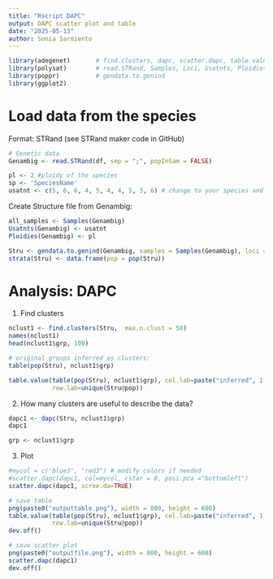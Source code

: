 ---
title: "Rscript DAPC"
output: DAPC scatter plot and table
date: "2025-05-13"
author: Sonia Sarmiento
---

```{r setup, include=FALSE}
library(adegenet)       # find.clusters, dapc, scatter.dapc, table.value
library(polysat)        # read.STRand, Samples, Loci, Usatnts, Ploidies
library(poppr)          # gendata.to.genind
library(ggplot2)   

```



# Load data from the species 
Format: STRand (see STRand maker code in GitHub)

```{r}
# Genetic data
Genambig <- read.STRand(df, sep = ";", popInSam = FALSE)

pl <- 2 #ploidy of the species
sp <- 'SpeciesName'
usatnt <- c(5, 6, 6, 4, 5, 4, 4, 5, 5, 6) # change to your species and number of loci

```

Create Structure file from Genambig:
```{r Create input}
all_samples <- Samples(Genambig)
Usatnts(Genambig) <- usatnt
Ploidies(Genambig) <- pl

Stru <- gendata.to.genind(Genambig, samples = Samples(Genambig), loci = Loci(Genambig))
strata(Stru) <- data.frame(pop = pop(Stru))

```


# Analysis: DAPC


1) Find clusters
```{r}
nclust1 <- find.clusters(Stru,  max.n.clust = 50)
names(nclust1)
head(nclust1$grp, 100)

# original groups inferred as clusters: 
table(pop(Stru), nclust1$grp)

table.value(table(pop(Stru), nclust1$grp), col.lab=paste("inferred", 1:50),
            row.lab=unique(Stru@pop))

```

2) How many clusters are useful to describe the data?
```{r}
dapc1 <- dapc(Stru, nclust1$grp)
dapc1

grp <- nclust1$grp


```

3) Plot

```{r} 
#mycol = c('blue3', "red3") # modify colors if needed
#scatter.dapc(dapc1, col=mycol, cstar = 0, posi.pca ="bottomleft")
scatter.dapc(dapc1, scree.da=TRUE)
```

```{r Save plots}

# save table
png(paste0("outputtable.png"), width = 800, height = 600)
table.value(table(pop(Stru), nclust1$grp), col.lab=paste("inferred", 1:10),
            row.lab=unique(Stru@pop))
dev.off()

# save scatter plot
png(paste0("outputfile.png"), width = 800, height = 600)
scatter.dapc(dapc1)
dev.off()


```


